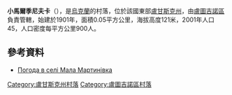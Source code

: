 {{coord|48|23|26|N|38|58|0|E|scale:100000|display=title}}

'''小馬爾季尼夫卡'''（{{lang-uk|Мала Мартинівка}}），是[[烏克蘭|烏克蘭]]的村落，位於該國東部[[盧甘斯克州|盧甘斯克州]]，由[[盧圖吉諾區|盧圖吉諾區]]負責管轄，始建於1901年，面積0.05平方公里，海拔高度121米，2001年人口45，人口密度每平方公里900人。

==參考資料==
* [http://weather.in.ua/ua/lyganskaja/14540 Погода в селі Мала Мартинівка] {{Wayback|url=http://weather.in.ua/ua/lyganskaja/14540 |date=20160305083059 }}

{{DEFAULTSORT:Мала Мартинівка}}
[[Category:盧甘斯克州村落|Category:盧甘斯克州村落]]
[[Category:盧圖吉諾區村落|Category:盧圖吉諾區村落]]


{{Luhansk-geo-stub}}